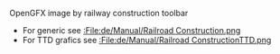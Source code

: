 
OpenGFX image by railway construction toolbar
*For generic see [[:File:de/Manual/Railroad Construction.png]]
*For TTD grafics see [[:File:de/Manual/Railroad ConstructionTTD.png]]
